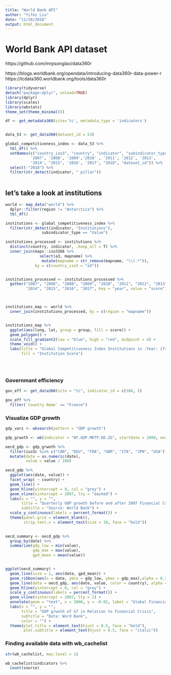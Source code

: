 ```yaml
---
title: "World Bank API"
author: "Yifei Liu"
date: "11/10/2018"
output: html_document
---
```


# World Bank API dataset

https://github.com/mrpsonglao/data360r

https://blogs.worldbank.org/opendata/introducing-data360r-data-power-r
https://tcdata360.worldbank.org/tools/data360r


```r
library(tidyverse)
detach("package:dplyr", unload=TRUE)
library(dplyr)
library(scales)
library(wbstats)
theme_set(theme_minimal())
```


```r


df <- get_metadata360(site='tc', metadata_type = 'indicators')


data_53 <- get_data360(dataset_id = 53) 

global_competitiveness_index <- data_53 %>%
  tbl_df() %>%
  setNames(c("country_iso3", "country", "indicator", "subindicator_type",
           '2007', '2008', '2009','2010' , '2011', '2012', '2013',
           '2014', "2015", '2016', '2017', "2018", "dataset_id")) %>% 
  select(-"2018") %>%
  filter(str_detect(indicator, " pillar"))
  

```


## let's take a look at institutions
```r

world <- map_data("world") %>%
  dplyr::filter(region != "Antarctica") %>%
  tbl_df()

institutions <- global_competitiveness_index %>%
  filter(str_detect(indicator, "Institutions"),
                subindicator_type == "Value")

institutions_processed <- institutions %>%
  distinct(country, indicator, .keep_all = T) %>%
  inner_join(maps::iso3166 %>%
               select(a3, mapname) %>%
                mutate(mapname = str_remove(mapname, "\\(.*")), 
             by = c(country_iso3 = "a3"))


institutions_processed <- institutions_processed %>%
  gather("2007", "2008", "2008", "2009", "2010", "2011", "2012", "2013",
         "2014", "2015", "2016", "2017", key = "year", value = "score")



institutions_map <- world %>%
  inner_join(institutions_processed, by = c(region = "mapname"))


institutions_map %>%
  ggplot(aes(long, lat, group = group, fill = score)) +
  geom_polygon() +
  scale_fill_gradient2(low = "blue", high = "red", midpoint = 4) +
  theme_void() +
  labs(title = "Global Competitiveness Index Institutions in :Year: {frame_time}",
       fill = "Institution Score")
  




```

### Governmant efficiency

```r
gov_eff <- get_data360(site = "tc", indicator_id = c(388, ))

gov_eff %>%
  filter(`Country Name` == "France")

```


### Visualize GDP growth 

```r
gdp_vars <- wbsearch(pattern = "GDP growth")

gdp_grwoth <- wb(indicator = "NY.GDP.MKTP.KD.ZG", startdate = 2000, enddate = 2017)

oecd_gdp <- gdp_grwoth %>%
  filter(iso3c %in% c("CAN", "DEU", "FRA", "GBR", "ITA", "JPN", "USA")) %>%
  mutate(date = as.numeric(date),
         value = value / 100)

oecd_gdp %>%
  ggplot(aes(date, value)) +
  facet_wrap( ~ country) +
  geom_line() +
  geom_hline(yintercept = 0, col = "grey") +
  geom_vline(xintercept = 2007, lty = "dashed") +
  labs(x = "", y = "",
       title = "Quarterly GDP growth before and after 2007 Financial Crisis.",
       subtitle = "Source: World Bank") +
  scale_y_continuous(labels = percent_format()) +
  theme(panel.grid = element_blank(),
        strip.text.x = element_text(size = 10, face = "bold"))
  

oecd_summary <- oecd_gdp %>%
  group_by(date) %>%
  summarize(gdp_low = min(value),
            gdp_max = max(value),
            gpd_mean = mean(value))


ggplot(oecd_summary) +
  geom_line(size = 1, aes(date, gpd_mean)) +
  geom_ribbon(aes(x = date, ymin = gdp_low, ymax = gdp_max),alpha = 0.2) +
  geom_line(data = oecd_gdp, aes(date, value, color = country), alpha = 0.2) +
  geom_hline(yintercept = 0, col = "grey") +
  scale_y_continuous(labels = percent_format()) +
  geom_vline(xintercept = 2007, lty = 2) +
  annotate(geom = "text", x = 2006, y = -0.02, label = "Global Financial Crisis", angle = 90) +
  labs(x = "", y = "", 
       title = "GDP grwoth of G7 in Relation to Financial Crisis",
       subtitle = "Data: Word Bank",
       color = "") +
  theme(plot.title = element_text(hjust = 0.5, face = "bold"),
        plot.subtitle = element_text(hjust = 0.5, face = "italic"))


```


### Finding available data with wb_cachelist


```r
str(wb_cachelist, max.level = 1)

wb_cachelist$indicators %>%
  count(source)

```








